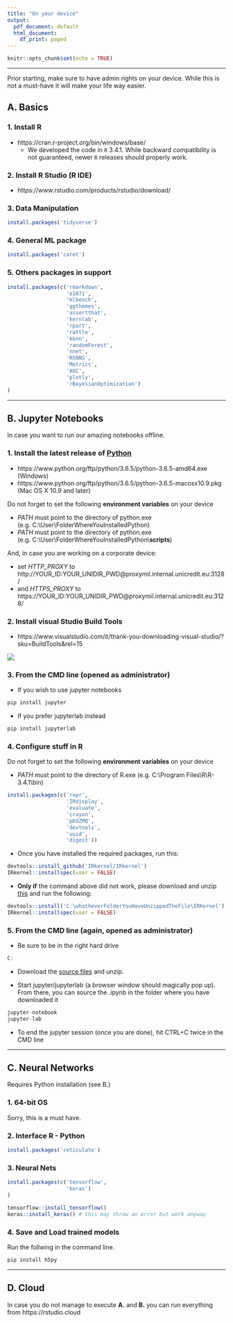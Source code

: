 ```yaml
---
title: "On your device"
output:
  pdf_document: default
  html_document:
    df_print: paged
---
```


```r
knitr::opts_chunk$set(echo = TRUE)
```

___

Prior starting, make sure to have admin rights on your device. While this is not a must-have it will make your life way easier.

## A. Basics

### 1. Install R

* https://cran.r-project.org/bin/windows/base/
    * We developed the code in $\texttt{R}$ 3.4.1. While backward compatibility is not guaranteed, newer $\texttt{R}$ releases should properly work.

### 2. Install R Studio (R IDE)
* https://www.rstudio.com/products/rstudio/download/

### 3. Data Manipulation
```r
install.packages('tidyverse')
```

### 4. General ML package
```r
install.packages('caret')
```

### 5. Others packages in support
```r
install.packages(c('rmarkdown',
                   'e1071',
                   'mlbench',
                   'ggthemes',
                   'assertthat',
                   'kernlab',
                   'rpart',
                   'rattle',
                   'kknn',
                   'randomForest',
                   'nnet',
                   'RSNNS',
                   'Metrics',
                   'AUC',
                   'plotly',
                   'rBayesianOptimization')
)
```

___

## B. Jupyter Notebooks

In case you want to run our amazing notebooks offline.

### 1. Install the latest release of [Python](https://www.python.org/downloads/release/python-365/)

- https://www.python.org/ftp/python/3.6.5/python-3.6.5-amd64.exe (Windows)
- https://www.python.org/ftp/python/3.6.5/python-3.6.5-macosx10.9.pkg (Mac OS X 10.9 and later)

Do not forget to set the following **environment variables** on your device

* *PATH* must point to the directory of python.exe (e.g. C:\\User\\FolderWhereYouInstalledPython)
* *PATH* must point to the directory of python.exe (e.g. C:\\User\\FolderWhereYouInstalledPython\\**scripts**)


And, in case you are working on a corporate device:

- set *HTTP_PROXY* to http://YOUR_ID:YOUR_UNIDIR_PWD@proxymil.internal.unicredit.eu:3128/
- and *HTTPS_PROXY* to https://YOUR_ID:YOUR_UNIDIR_PWD@proxymil.internal.unicredit.eu:3128/ 

### 2. Install visual Studio Build Tools

- https://www.visualstudio.com/it/thank-you-downloading-visual-studio/?sku=BuildTools&rel=15

![](fig/build_tools.PNG)

### 3. From the CMD line (opened as administrator)
* If you wish to use jupyter notebooks
```r
pip install jupyter
```
* If you prefer jupyterlab instead
```r
pip install jupyterlab
```

### 4. Configure stuff in R

Do not forget to set the following **environment variables** on your device

- *PATH* must point to the directory of R.exe (e.g. C:\\Program Files\\R\\R-3.4.1\\bin)

```r
install.packages(c('repr',
                   'IRdisplay',
                   'evaluate',
                   'crayon',
                   'pbdZMQ',
                   'devtools',
                   'uuid',
                   'digest'))

```

- Once you have installed the required packages, run this:

```r
devtools::install_github('IRkernel/IRkernel')
IRkernel::installspec(user = FALSE)
```

- **Only if** the command above did not work, please download and unzip [this](https://github.com/IRkernel/IRkernel/archive/master.zip) and run the following:

```r
devtools::install('C:\whatheverFolderYouHaveUnzippedTheFile\IRKernel')
IRkernel::installspec(user = FALSE)
```


### 5. From the CMD line (again, opened as administrator)

* Be sure to be in the right hard drive
```r
C:
```

* Download the [source files](https://github.com/fabiocolombo/mlTeachings/archive/master.zip) and unzip.

* Start jupyter/jupyterlab (a browser window should magically pop up).
From there, you can source the .ipynb in the folder where you have downloaded it

```r
jupyter-notebook
jupyter-lab
```

* To end the jupyter session (once you are done), hit CTRL+C twice in the CMD line

___

## C. Neural Networks

Requires Python installation (see B.)

### 1. 64-bit OS
Sorry, this is a must have.

### 2. Interface R - Python
```r
install.packages('reticulate')
```

### 3. Neural Nets
```r
install.packages(c('tensorflow',
                   'keras')
)

tensorflow::install_tensorflow()
keras::install_keras() # this may throw an error but work anyway
```

### 4. Save and Load trained models
Run the follwing in the command line.
```r
pip install h5py
```

___

## D. Cloud

In case you do not manage to execute **A.** and **B.** you can run everything from https://rstudio.cloud
